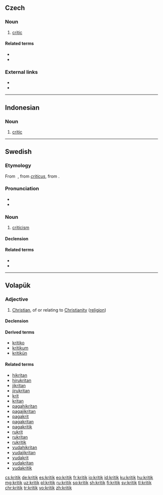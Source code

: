 {{also|Kritik}}
==Czech==

===Noun===
{{cs-noun|g=m}}

# [[critic]]

====Related terms====
* {{l|cs|kritizovat}}
* {{l|cs|kritika|g=f}}

===External links===
* {{R:PSJC}}
* {{R:SSJC}}

----

==Indonesian==

===Noun===
{{id-noun}}

# [[critic]]

----

==Swedish==

===Etymology===
From {{etyl|fr|sv}} {{m|fr|critique}}, from {{etyl|la|sv}} ''[[criticus]]'', from {{etyl|grc|sv}} {{m|grc|κριτικός}}.

===Pronunciation===
* {{audio|Sv-kritik.ogg|Audio|lang=sv}}
* {{rhymes|iːk|lang=sv}}

===Noun===
{{sv-noun|c|-}}

# [[criticism]]

====Declension====
{{sv-noun-unc-irreg-c|2=kritiken}}

====Related terms====
* {{l|sv|kritiker}}
* {{l|sv|kritisera}}

----

==Volapük==

===Adjective===
{{head|vo|adjective}}

# [[Christian]], of or relating to [[Christianity]] ([[religion]])

====Declension====
{{vo-decl-adj}}

====Derived terms====
* [[kritiko]]
* [[kritikum]]
* [[kritikün]]

====Related terms====
* [[hikritan]]
* [[hirukritan]]
* [[jikritan]]
* [[jirukritan]]
* [[krit]]
* [[kritan]]
* [[pagahikritan]]
* [[pagajikritan]]
* [[pagakrit]]
* [[pagakritan]]
* [[pagakritik]]
* [[rukrit]]
* [[rukritan]]
* [[rukritik]]
* [[yudahikritan]]
* [[yudajikritan]]
* [[yudakrit]]
* [[yudakritan]]
* [[yudakritik]]

[[cs:kritik]]
[[de:kritik]]
[[es:kritik]]
[[eo:kritik]]
[[fr:kritik]]
[[io:kritik]]
[[id:kritik]]
[[ku:kritik]]
[[hu:kritik]]
[[mg:kritik]]
[[uz:kritik]]
[[pl:kritik]]
[[ru:kritik]]
[[sq:kritik]]
[[sh:kritik]]
[[fi:kritik]]
[[sv:kritik]]
[[tl:kritik]]
[[chr:kritik]]
[[tr:kritik]]
[[vo:kritik]]
[[zh:kritik]]